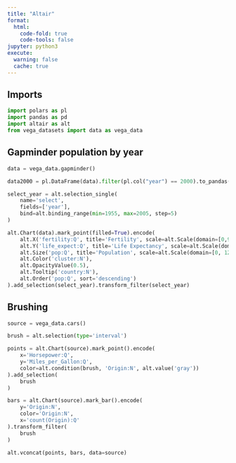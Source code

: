 ```yaml
---
title: "Altair"
format:
  html:
    code-fold: true
    code-tools: false
jupyter: python3
execute: 
  warning: false
  cache: true
---
```


## Imports

```python

import polars as pl
import pandas as pd
import altair as alt
from vega_datasets import data as vega_data

```


## Gapminder population by year

```python

data = vega_data.gapminder()

data2000 = pl.DataFrame(data).filter(pl.col("year") == 2000).to_pandas()

select_year = alt.selection_single(
    name='select',
    fields=['year'],
    bind=alt.binding_range(min=1955, max=2005, step=5)
)

alt.Chart(data).mark_point(filled=True).encode(
    alt.X('fertility:Q', title='Fertility', scale=alt.Scale(domain=[0,9])),
    alt.Y('life_expect:Q', title='Life Expectancy', scale=alt.Scale(domain=[0,90])),
    alt.Size('pop:Q', title='Population', scale=alt.Scale(domain=[0, 1200000000], range=[0,1000])),
    alt.Color('cluster:N'),
    alt.OpacityValue(0.5),
    alt.Tooltip('country:N'),
    alt.Order('pop:Q', sort='descending')
).add_selection(select_year).transform_filter(select_year)

```


## Brushing

```python

source = vega_data.cars()

brush = alt.selection(type='interval')

points = alt.Chart(source).mark_point().encode(
    x='Horsepower:Q',
    y='Miles_per_Gallon:Q',
    color=alt.condition(brush, 'Origin:N', alt.value('gray'))
).add_selection(
    brush
)

bars = alt.Chart(source).mark_bar().encode(
    y='Origin:N',
    color='Origin:N',
    x='count(Origin):Q'
).transform_filter(
    brush
)

alt.vconcat(points, bars, data=source)

```
